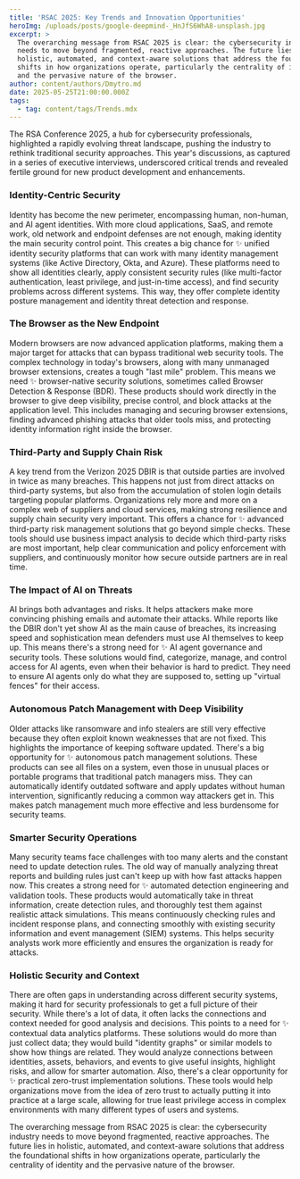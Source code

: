 ```yaml
---
title: 'RSAC 2025: Key Trends and Innovation Opportunities'
heroImg: /uploads/posts/google-deepmind-_HnJfS6WhA8-unsplash.jpg
excerpt: >
  The overarching message from RSAC 2025 is clear: the cybersecurity industry
  needs to move beyond fragmented, reactive approaches. The future lies in
  holistic, automated, and context-aware solutions that address the foundational
  shifts in how organizations operate, particularly the centrality of identity
  and the pervasive nature of the browser.
author: content/authors/Dmytro.md
date: 2025-05-25T21:00:00.000Z
tags:
  - tag: content/tags/Trends.mdx
---
```


The RSA Conference 2025, a hub for cybersecurity professionals, highlighted a rapidly evolving threat landscape, pushing the industry to rethink traditional security approaches. This year's discussions, as captured in a series of executive interviews, underscored critical trends and revealed fertile ground for new product development and enhancements.

### Identity-Centric Security

Identity has become the new perimeter, encompassing human, non-human, and AI agent identities. With more cloud applications, SaaS, and remote work, old network and endpoint defenses are not enough, making identity the main security control point. This creates a big chance for ✨ unified identity security platforms that can work with many identity management systems (like Active Directory, Okta, and Azure). These platforms need to show all identities clearly, apply consistent security rules (like multi-factor authentication, least privilege, and just-in-time access), and find security problems across different systems. This way, they offer complete identity posture management and identity threat detection and response.

### The Browser as the New Endpoint

Modern browsers are now advanced application platforms, making them a major target for attacks that can bypass traditional web security tools. The complex technology in today's browsers, along with many unmanaged browser extensions, creates a tough "last mile" problem. This means we need ✨ browser-native security solutions, sometimes called Browser Detection & Response (BDR). These products should work directly in the browser to give deep visibility, precise control, and block attacks at the application level. This includes managing and securing browser extensions, finding advanced phishing attacks that older tools miss, and protecting identity information right inside the browser.

### Third-Party and Supply Chain Risk

A key trend from the Verizon 2025 DBIR is that outside parties are involved in twice as many breaches. This happens not just from direct attacks on third-party systems, but also from the accumulation of stolen login details targeting popular platforms. Organizations rely more and more on a complex web of suppliers and cloud services, making strong resilience and supply chain security very important. This offers a chance for ✨ advanced third-party risk management solutions that go beyond simple checks. These tools should use business impact analysis to decide which third-party risks are most important, help clear communication and policy enforcement with suppliers, and continuously monitor how secure outside partners are in real time.

### The Impact of AI on Threats

AI brings both advantages and risks. It helps attackers make more convincing phishing emails and automate their attacks. While reports like the DBIR don't yet show AI as the main cause of breaches, its increasing speed and sophistication mean defenders must use AI themselves to keep up. This means there's a strong need for ✨ AI agent governance and security tools. These solutions would find, categorize, manage, and control access for AI agents, even when their behavior is hard to predict. They need to ensure AI agents only do what they are supposed to, setting up "virtual fences" for their access.

### Autonomous Patch Management with Deep Visibility

Older attacks like ransomware and info stealers are still very effective because they often exploit known weaknesses that are not fixed. This highlights the importance of keeping software updated. There's a big opportunity for ✨ autonomous patch management solutions. These products can see all files on a system, even those in unusual places or portable programs that traditional patch managers miss. They can automatically identify outdated software and apply updates without human intervention, significantly reducing a common way attackers get in. This makes patch management much more effective and less burdensome for security teams.

### Smarter Security Operations

Many security teams face challenges with too many alerts and the constant need to update detection rules. The old way of manually analyzing threat reports and building rules just can't keep up with how fast attacks happen now. This creates a strong need for ✨ automated detection engineering and validation tools. These products would automatically take in threat information, create detection rules, and thoroughly test them against realistic attack simulations. This means continuously checking rules and incident response plans, and connecting smoothly with existing security information and event management (SIEM) systems. This helps security analysts work more efficiently and ensures the organization is ready for attacks.

### Holistic Security and Context

There are often gaps in understanding across different security systems, making it hard for security professionals to get a full picture of their security. While there's a lot of data, it often lacks the connections and context needed for good analysis and decisions. This points to a need for ✨ contextual data analytics platforms. These solutions would do more than just collect data; they would build "identity graphs" or similar models to show how things are related. They would analyze connections between identities, assets, behaviors, and events to give useful insights, highlight risks, and allow for smarter automation. Also, there's a clear opportunity for ✨ practical zero-trust implementation solutions. These tools would help organizations move from the idea of zero trust to actually putting it into practice at a large scale, allowing for true least privilege access in complex environments with many different types of users and systems.

The overarching message from RSAC 2025 is clear: the cybersecurity industry needs to move beyond fragmented, reactive approaches. The future lies in holistic, automated, and context-aware solutions that address the foundational shifts in how organizations operate, particularly the centrality of identity and the pervasive nature of the browser.
